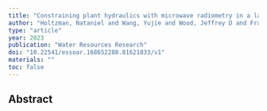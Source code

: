 ```yaml
---
title: "Constraining plant hydraulics with microwave radiometry in a land surface model: Impacts of temporal resolution"
author: "Holtzman, Nataniel and Wang, Yujie and Wood, Jeffrey D and Frankenberg, Christian and Konings, Alexandra G"
type: "article"
year: 2023
publication: "Water Resources Research"
doi: "10.22541/essoar.168652288.81621833/v1"
materials: ""
toc: false
---
```


## Abstract

